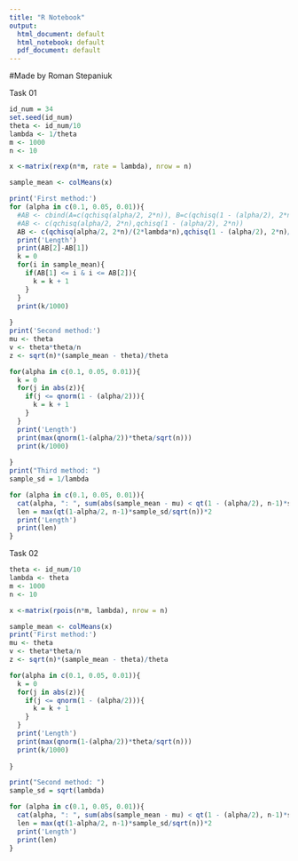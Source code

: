 ---
title: "R Notebook"
output:
  html_document: default
  html_notebook: default
  pdf_document: default
---
#Made by Roman Stepaniuk


   
Task 01
   
```{r}
id_num = 34
set.seed(id_num)
theta <- id_num/10
lambda <- 1/theta
m <- 1000
n <- 10

x <-matrix(rexp(n*m, rate = lambda), nrow = n)

sample_mean <- colMeans(x)

print('First method:')
for (alpha in c(0.1, 0.05, 0.01)){
  #AB <- cbind(A=c(qchisq(alpha/2, 2*n)), B=c(qchisq(1 - (alpha/2), 2*n)))
  #AB <- c(qchisq(alpha/2, 2*n),qchisq(1 - (alpha/2), 2*n))
  AB <- c(qchisq(alpha/2, 2*n)/(2*lambda*n),qchisq(1 - (alpha/2), 2*n)/(2*lambda*n))
  print('Length')
  print(AB[2]-AB[1])
  k = 0
  for(i in sample_mean){
    if(AB[1] <= i & i <= AB[2]){
      k = k + 1
    }
  }
  print(k/1000)
  
}
print('Second method:')
mu <- theta
v <- theta*theta/n
z <- sqrt(n)*(sample_mean - theta)/theta

for(alpha in c(0.1, 0.05, 0.01)){
  k = 0
  for(j in abs(z)){
    if(j <= qnorm(1 - (alpha/2))){
      k = k + 1
    }
  }
  print('Length')
  print(max(qnorm(1-(alpha/2))*theta/sqrt(n)))
  print(k/1000)
  
}
print("Third method: ")
sample_sd = 1/lambda

for (alpha in c(0.1, 0.05, 0.01)){
  cat(alpha, ": ", sum(abs(sample_mean - mu) < qt(1 - (alpha/2), n-1)*sample_sd/sqrt(n))/m,"\n",sep="")
  len = max(qt(1-alpha/2, n-1)*sample_sd/sqrt(n))*2
  print('Length')
  print(len)
}

```

Task 02
   
```{r}
theta <- id_num/10
lambda <- theta
m <- 1000
n <- 10

x <-matrix(rpois(n*m, lambda), nrow = n)

sample_mean <- colMeans(x)
print('First method:')
mu <- theta
v <- theta*theta/n
z <- sqrt(n)*(sample_mean - theta)/theta

for(alpha in c(0.1, 0.05, 0.01)){
  k = 0
  for(j in abs(z)){
    if(j <= qnorm(1 - (alpha/2))){
      k = k + 1
    }
  }
  print('Length')
  print(max(qnorm(1-(alpha/2))*theta/sqrt(n)))
  print(k/1000)
  
}

print("Second method: ")
sample_sd = sqrt(lambda)

for (alpha in c(0.1, 0.05, 0.01)){
  cat(alpha, ": ", sum(abs(sample_mean - mu) < qt(1 - (alpha/2), n-1)*sample_sd/sqrt(n))/m,"\n",sep="")
  len = max(qt(1-alpha/2, n-1)*sample_sd/sqrt(n))*2
  print('Length')
  print(len)
}
```
   
